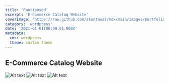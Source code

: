 ```yaml
---
title: 'Pantiposod'
excerpt: 'E-Commerce Catalog Website'
coverImage: 'https://raw.github.com/skuntawat/mdx/main/images/portfolio/_2021/pantiposod/pantiposod-1.png'
category: 'wordpress'
date: '2021-01-01T00:00:01.000Z'
metadata:
  cms: wordpress
  theme: custom theme
---
```


## E-Commerce Catalog Website

![Alt text](https://raw.github.com/skuntawat/mdx/main/images/portfolio/_2021/pantiposod/pantiposod-2.png)
![Alt text](https://raw.github.com/skuntawat/mdx/main/images/portfolio/_2021/pantiposod/pantiposod-3.png)
![Alt text](https://raw.github.com/skuntawat/mdx/main/images/portfolio/_2021/pantiposod/pantiposod-4.png)